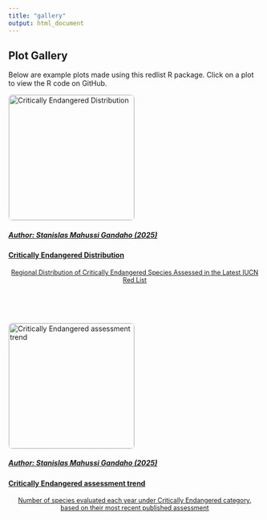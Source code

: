 ```yaml
---
title: "gallery"
output: html_document
---
```


## Plot Gallery

Below are example plots made using this redlist R package. Click on a plot to view the R code on GitHub.

<div class="gallery-grid">

<a href="https://github.com/stangandaho/redlist/blob/main/plots/scripts/regional_cr_proportion.R" target="_blank">
  <img src="https://github.com/stangandaho/redlist/blob/main/plots/regional_CR.jpeg" alt="Critically Endangered Distribution" width="250px">
  <h5>Author: Stanislas Mahussi Gandaho (2025)</h5>
  <h4>Critically Endangered Distribution</h4>
  <p>Regional Distribution of Critically Endangered Species Assessed in the Latest IUCN Red List</p>
</a>

<a href="https://github.com/stangandaho/redlist/blob/main/plots/scripts/global_cr_assessment_trend.R" target="_blank">
  <img src="https://github.com/stangandaho/redlist/blob/main/plots/globally_CR_trend.jpeg" alt="Critically Endangered assessment trend" width="250px">
  <h5>Author: Stanislas Mahussi Gandaho (2025)</h5>
  <h4>Critically Endangered assessment trend</h4>
  <p>Number of species evaluated each year under Critically Endangered category, based on their most recent published assessment</p>
</a>

</div>

<style>
.gallery-grid {
  display: grid;
  grid-template-columns: repeat(auto-fill, minmax(250px, 1fr));
  gap: 20px;
}
.gallery-grid img {
  border: 1px solid #ddd;
  border-radius: 8px;
}
.gallery-grid p {
  text-align: center;
  font-size: 0.9em;
}
</style>
